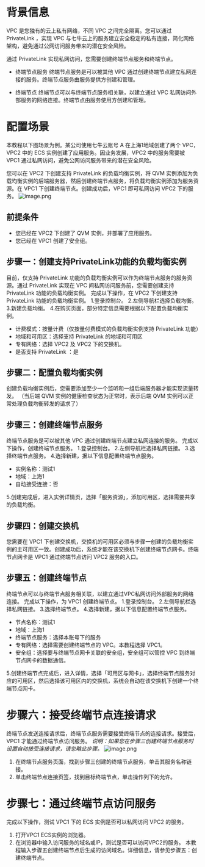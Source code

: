 # 背景信息
VPC 是您独有的云上私有网络，不同 VPC 之间完全隔离。您可以通过 PrivateLink ，实现 VPC 与七牛云上的服务建立安全稳定的私有连接，简化网络架构，避免通过公网访问服务带来的潜在安全风险。

通过 PrivateLink 实现私网访问，您需要创建终端节点服务和终端节点。
- 终端节点服务 
终端节点服务是可以被其他 VPC 通过创建终端节点建立私网连接的服务。终端节点服务由服务提供方创建和管理。

- 终端节点
终端节点可以与终端节点服务相关联，以建立通过 VPC 私网访问外部服务的网络连接。终端节点由服务使用方创建和管理。


# 配置场景
本教程以下图场景为例。某公司使用七牛云账号 A 在上海1地域创建了两个 VPC，VPC2 中的 ECS 实例创建了应用服务。因业务发展，VPC2 中的服务需要被 VPC1 通过私网访问，避免公网访问服务带来的潜在安全风险。

您可以在 VPC2 下创建支持 PrivateLink 的负载均衡实例，将 QVM 实例添加为负载均衡实例的后端服务器，然后创建终端节点服务，将负载均衡实例添加为服务资源。在 VPC1 下创建终端节点。创建成功后，VPC1 即可私网访问 VPC2 下的服务。
![image.png](https://dn-odum9helk.qbox.me/FnghBTtPu5sBmSMEBGrODUfzMdAy)
## 前提条件
- 您已经在 VPC2 下创建了 QVM 实例，并部署了应用服务。
- 您已经在 VPC1 创建了安全组。

## 步骤一：创建支持PrivateLink功能的负载均衡实例
目前，仅支持 PrivateLink 功能的负载均衡实例可以作为终端节点服务的服务资源。通过 PrivateLink 实现在 VPC 间私网访问服务前，您需要创建支持 PrivateLink 功能的负载均衡实例。
完成以下操作，在 VPC2 下创建支持 PrivateLink 功能的负载均衡实例。
1.登录控制台。
2.左侧导航栏选择负载均衡。
3.新建负载均衡。
4.在购买页面，部分特定信息需要根据以下配置负载均衡实例。
- 计费模式：按量计费（仅按量付费模式的负载均衡实例支持 PrivateLink 功能）
- 地域和可用区：选择支持 PrivateLink 的地域和可用区
- 专有网络：选择 VPC2 及 VPC2 下的交换机。
- 是否支持 PrivateLink ：是

## 步骤二：配置负载均衡实例
创建负载均衡实例后，您需要添加至少一个监听和一组后端服务器才能实现流量转发。
（当后端 QVM 实例的健康检查状态为正常时，表示后端 QVM 实例可以正常处理负载均衡转发的请求了）
## 步骤三：创建终端节点服务
终端节点服务是可以被其他 VPC 通过创建终端节点建立私网连接的服务。
完成以下操作，创建终端节点服务。
1.登录控制台。
2.左侧导航栏选择私网链接。
3.选择终端节点服务。
4.选择新建，据以下信息配置终端节点服务。
- 实例名称：测试1
- 地域：上海1
- 自动接受连接：否

5.创建完成后，进入实例详情页，选择「服务资源」，添加可用区，选择需要共享的负载均衡。
## 步骤四：创建交换机
您需要在 VPC1 下创建交换机，交换机的可用区必须与步骤一创建的负载均衡实例的主可用区一致。创建成功后，系统才能在该交换机下创建终端节点网卡。终端节点网卡是 VPC1 通过终端节点访问 VPC2 服务的入口。
## 步骤五：创建终端节点
终端节点可以与终端节点服务相关联，以建立通过VPC私网访问外部服务的网络连接。
完成以下操作，为 VPC1 创建终端节点。
1.登录控制台。
2.左侧导航栏选择私网链接。
3.选择终端节点。
4.选择新建，据以下信息配置终端节点服务。
- 节点名称：测试1
- 地域：上海1
- 终端节点服务：选择本账号下的服务
- 专有网络：选择需要创建终端节点的 VPC。本教程选择 VPC1。
- 安全组：选择要与终端节点网卡关联的安全组，安全组可以管控 VPC 到终端节点网卡的数据通信。


5.创建终端节点完成后，进入详情，选择「可用区与网卡」，选择终端节点服务对应的可用区，然后选择该可用区内的交换机，系统会自动在该交换机下创建一个终端节点网卡。
# 步骤六：接受终端节点连接请求
终端节点发送连接请求后，终端节点服务需要接受终端节点的连接请求。接受后，VPC1 才能通过终端节点访问服务。
*说明：如果您在步骤三创建终端节点服务时设置自动接受连接请求，请忽略此步骤。*
![image.png](https://dn-odum9helk.qbox.me/FuNkbxKdDcJQ4U0xQ1YIzN7MRM3M)
1. 在终端节点服务页面，找到步骤三创建的终端节点服务，单击其服务名称链接。
2. 单击终端节点连接页签，找到目标终端节点，单击操作列下的允许。

# 步骤七：通过终端节点访问服务
完成以下操作，测试 VPC1 下的 ECS 实例是否可以私网访问 VPC2 的服务。
1. 打开VPC1 ECS实例的浏览器。
2. 在浏览器中输入访问服务的域名或IP，测试是否可以访问VPC2的服务。
本教程输入步骤五创建终端节点后生成的访问域名。详细信息，请参见步骤五：创建终端节点。

